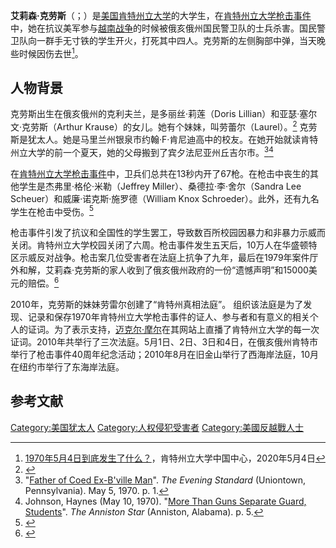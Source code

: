 {{Infobox person
| name               = 艾莉森·克劳斯
| birth_name         = Allison Beth Krause
| birth_date  = {{Birth date|1951|04|23|mf=y}}
| birth_place =     {{USA}}[[俄亥俄州|俄亥俄州]][[克利夫兰|克利夫兰]]市
| death_date  = {{death date and age|1970|5|4|1951|04|23|mf=y}} 
| death_place = {{USA}}[[俄亥俄州|俄亥俄州]][[肯特_(俄亥俄州)|肯特市]]
| occupation  = 大学生
| death_cause = 枪杀
| known_for          = [[肯特州立大学枪击事件|肯特州立大学枪击事件]]
}}

'''艾莉森·克劳斯'''（{{lang-en|'''Allison Beth Krause'''}}；{{bd|1951年|4月23日|1970年|5月4日|catIdx=Krause}}）是[[美国|美国]][[肯特州立大学|肯特州立大学]]的大学生，在[[肯特州立大学枪击事件|肯特州立大学枪击事件]]中，她在抗议美军参与[[越南战争|越南战争]]的时候被俄亥俄州国民警卫队的士兵杀害。国民警卫队向一群手无寸铁的学生开火，打死其中四人。克劳斯的左侧胸部中弹，当天晚些时候因伤去世<ref>[https://www.kent.edu/globaleducation/china/kent-state-may4-history1 1970年5月4日到底发生了什么？]，肯特州立大学中国中心，2020年5月4日</ref>。

==人物背景==

克劳斯出生在俄亥俄州的克利夫兰，是多丽丝·莉莲（Doris Lillian）和亚瑟·塞尔文·克劳斯（Arthur Krause）的女儿。她有个妹妹，叫劳蕾尔（Laurel）。<ref>{{cite web|url=http://forward.com/articles/127615/remembering-kent-state-as-an-american-tragedy-with/|title=Remembering Kent State as an American Tragedy With a Jewish Face|publisher=}}</ref> 克劳斯是犹太人。她是马里兰州银泉市约翰·F·肯尼迪高中的校友。在她开始就读肯特州立大学的前一个夏天，她的父母搬到了宾夕法尼亚州丘吉尔市。<ref name= father>"[https://www.newspapers.com/image/27869854/ Father of Coed Ex-B'ville Man]". ''The Evening Standard'' (Uniontown, Pennsylvania). May 5, 1970. p. 1.</ref><ref>Johnson, Haynes (May 10, 1970). "[https://www.newspapers.com/image/116091719/ More Than Guns Separate Guard, Students]". ''The Anniston Star'' (Anniston, Alabama). p. 5.</ref>

在[[肯特州立大学枪击事件|肯特州立大学枪击事件]]中，卫兵们总共在13秒内开了67枪。在枪击中丧生的其他学生是杰弗里·格伦·米勒（Jeffrey Miller）、桑德拉·李·舍尔（Sandra Lee Scheuer）和威廉·诺克斯·施罗德（William Knox Schroeder）。此外，还有九名学生在枪击中受伤。<ref name="13 seconds">{{cite book|title=Thirteen seconds; confrontation at Kent State|url=https://archive.org/details/thirteensecondsc0000eszt|first1=Joe |last1=Eszterhas |first2=Michael D. |last2=Roberts |location=New York|publisher=Dodd, Mead|year=1970|oclc=108956}}</ref>

枪击事件引发了抗议和全国性的学生罢工，导致数百所校园因暴力和非暴力示威而关闭。肯特州立大学校园关闭了六周。枪击事件发生五天后，10万人在华盛顿特区示威反对战争。枪击案几位受害者在法庭上抗争了九年，最后在1979年案件厅外和解，艾莉森·克劳斯的家人收到了俄亥俄州政府的一份“遗憾声明”和15000美元的赔偿。<ref>{{cite web|url=https://www.nytimes.com/1979/01/05/archives/ohio-approves-675000-to-settle-suits-in-1970-kent-state-shootings.html|title=Ohio Approves $675,000 to Settle Suits in 1970 Kent State Shootings|first=Special To the New York|last=Times|date=February 22, 1979|publisher=|via=NYTimes.com}}</ref>

2010年，克劳斯的妹妹劳雷尔创建了“肯特州真相法庭”。 组织该法庭是为了发现、记录和保存1970年肯特州立大学枪击事件的证人、参与者和有意义的相关个人的证词。为了表示支持，[[迈克尔·摩尔|迈克尔·摩尔]]在其网站上直播了肯特州立大学的每一次证词。2010年共举行了三次法庭。5月1日、2日、3日和4日，在俄亥俄州肯特市举行了枪击事件40周年纪念活动；2010年8月在旧金山举行了西海岸法庭，10月在纽约市举行了东海岸法庭。

==参考文献==
{{reflist|2}}

{{DEFAULTSORT: Krause, Allison}}
[[Category:美国犹太人|Category:美国犹太人]]
[[Category:人权侵犯受害者|Category:人权侵犯受害者]]
[[Category:美國反越戰人士|Category:美國反越戰人士]]